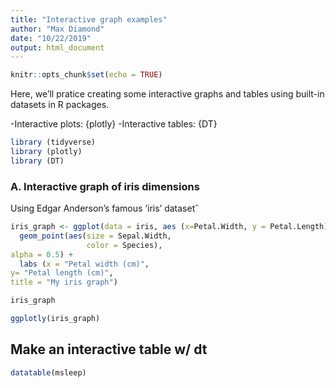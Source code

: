 ```yaml
---
title: "Interactive graph examples"
author: "Max Diamond"
date: "10/22/2019"
output: html_document
---
```


```r
knitr::opts_chunk$set(echo = TRUE)
```

Here, we'll pratice creating some interactive graphs and tables using built-in datasets in R packages.

-Interactive plots: {plotly}
-Interactive tables: {DT}

```r
library (tidyverse)
library (plotly)
library (DT)


```

### A. Interactive graph of iris dimensions
Using Edgar Anderson's famous 'iris' datasetˆ

```r
iris_graph <- ggplot(data = iris, aes (x=Petal.Width, y = Petal.Length)) +
  geom_point(aes(size = Sepal.Width,
                 color = Species),
alpha = 0.5) +
  labs (x = "Petal width (cm)",
y= "Petal length (cm)",
title = "My iris graph")

iris_graph

ggplotly(iris_graph)
```

## Make an interactive table w/ dt

```r
datatable(msleep)

```

